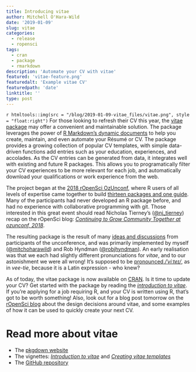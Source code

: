 ```yaml
---
title: Introducing vitae
author: Mitchell O'Hara-Wild
date: '2019-01-09'
slug: vitae
categories:
  - release
  - ropensci
tags:
  - cran
  - package
  - rmarkdown
description: 'Automate your CV with vitae'
featured: 'vitae-feature.png'
featuredalt: 'Example vitae CV'
featuredpath: 'date'
linktitle: ''
type: post
---
```


`r htmltools::img(src = "/blog/2019-01-09-vitae_files/vitae.png", style = "float:right")` For those looking to refresh their CV this year, the [vitae package](https://ropenscilabs.github.io/vitae/) may offer a convenient and maintainable solution. The package leverages the power of [R Markdown's dynamic documents](https://rmarkdown.rstudio.com/) to help you create, maintain, and even automate your Résumé or CV. The package provides a growing collection of popular CV templates, with simple data-driven functions add entries such as your education, experiences, and accolades. As the CV entries can be generated from data, it integrates well with existing and future R packages. This allows you to programatically filter your CV experiences to be more relevant for each job, and automatically download your qualifications or work experience from the web.

The project began at the [2018 rOpenSci OzUnconf](https://ozunconf18.ropensci.org/), where R users of all levels of expertise came together to build [thirteen packages and one guide](http://ozunconf18.ropensci.org/projects/). Many of the participants had never developed an R package before, and had no experience with collaborative programming with git. Those interested in this great event should read Nicholas Tierney's ([\@nj_tierney](https://twitter.com/nj_tierney/)) recap on the rOpenSci blog: [*Continuing to Grow Community Together at ozunconf, 2018*](https://ropensci.org/blog/2019/01/08/ozunconf18/). 

The resulting package is the result of many [ideas and discussions](https://github.com/ropensci/ozunconf18/issues/24) from participants of the unconference, and was primarily implemented by myself ([\@mitchoharawild](https://twitter.com/mitchoharawild)) and Rob Hyndman ([\@robjhyndman](https://twitter.com/robjhyndman)). An early realisation was that we each had slightly different pronunciations for *vitae*, and to our astonishment we were all wrong! It's supposed to be [pronounced */ˈviːteɪ/*](https://www.youtube.com/watch?v=8uEJDQAUgJk), as in *vee-tie*, because it is a Latin expression - who knew?

As of today, the vitae package is now available on [CRAN](https://cran.r-project.org/package=vitae). Is it time to update your CV? Get started with the package by reading the [*introduction to vitae*](https://ropenscilabs.github.io/vitae/articles/vitae.html). If you're applying for a job requiring R, and your CV is written using R, that's got to be worth something! Also, look out for a blog post tomorrow on the [rOpenSci blog](https://ropensci.org/blog/) about the design decisions around vitae, and some examples of how it can be used to quickly create your next CV.

# Read more about vitae

* The [pkgdown website](https://ropenscilabs.github.io/vitae/)
* The vignettes: [*Introduction to vitae*](https://ropenscilabs.github.io/vitae/articles/vitae.html) and [*Creating vitae templates*](https://ropenscilabs.github.io/vitae/articles/extending.html)
* The [GitHub repository](https://github.com/ropenscilabs/vitae/)